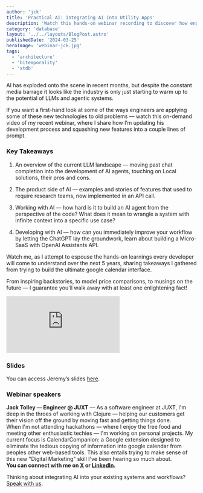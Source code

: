 ```yaml
---
author: 'jck'
title: 'Practical AI: Integrating AI Into Utility Apps'
description: 'Watch this hands-on webinar recording to discover how engineers are applying new technologies to old problems.'
category: 'database'
layout: '../../layouts/BlogPost.astro'
publishedDate: '2024-03-25'
heroImage: 'webinar-jck.jpg'
tags:
  - 'architecture'
  - 'bitemporality'
  - 'xtdb'
---
```



AI has exploded onto the scene in recent months, but despite the constant media barrage it looks like the industry is only just starting to warm up to the potential of LLMs and agentic systems.

If you want a first-hand look at some of the ways engineers are applying some of these new technologies to old problems — watch this on-demand video of my recent webinar, where I share how I’m updating his development process and squashing new features into a couple lines of prompt.

### Key Takeaways

1. An overview of the current LLM landscape — moving past chat completion into the development of AI agents, touching on Local solutions, their pros and cons.

2. The product side of AI — examples and stories of features that used to require research teams, now implemented in an API call.

3. Working with AI — how hard is it to build an AI agent from the perspective of the code? What does it mean to wrangle a system with infinite context into a specific use case?

4. Developing with AI — how can you immediately improve your workflow by letting the ChatGPT lay the groundwork, learn about building a Micro-SaaS with OpenAI Assistants API.

Watch me, as I attempt to espouse the hands-on learnings every developer will come to understand over the next 5 years, sharing takeaways I gathered from trying to build the ultimate google calendar interface.

From inspiring backstories, to model price comparisons, to musings on the future — I guarantee you'll walk away with at least one enlightening fact!

<iframe
  class='aspect-video w-full'
  src='https://www.youtube.com/embed/AjJ8vC5WmBc?si=CrpZJeyPxS2TgxmC'
  title='YouTube video player'
  frameborder='0'
  allow='accelerometer; autoplay; clipboard-write; encrypted-media; gyroscope; picture-in-picture; web-share'
  referrerpolicy='strict-origin-when-cross-origin'
  allowfullscreen
></iframe>

### Slides

You can access Jeremy’s slides <a href="/JUXT-20231130-columnar-webinar-slides.pdf#toolbar=0&zoom=125" target="_blank">here</a>.

### Webinar speakers

**Jack Tolley — Engineer @ JUXT** — As a software engineer at JUXT, I'm deep in the throes of working with Clojure — helping our customers get their vision off the ground by moving fast and getting things done. <br/>
When I'm not attending hackathons — where I enjoy the free food and meeting other enthusiastic techies — I'm working on personal projects. My current focus is CalendarCompanion: a Google extension designed to eliminate the tedious copying of information into google calendar from peoples other web-based tools. This also entails trying to make sense of this new "Digital Marketing" skill I've been hearing so much about. <br/>
**You can connect with me on [X](https://twitter.com/TechTolley) or [LinkedIn](https://www.linkedin.com/in/jack-tolley-67310b13a/). <br/>**

Thinking about integrating AI into your existing systems and workflows? [Speak with us](/contact).
